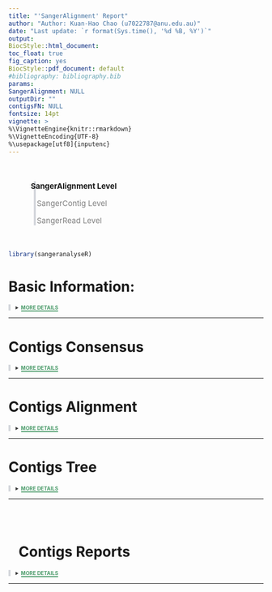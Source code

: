 ```yaml
---
title: "'SangerAlignment' Report"
author: "Author: Kuan-Hao Chao (u7022787@anu.edu.au)"
date: "Last update: `r format(Sys.time(), '%d %B, %Y')`"
output: 
  BiocStyle::html_document:
    toc_float: true
    fig_caption: yes
  BiocStyle::pdf_document: default
#bibliography: bibliography.bib
params:
  SangerAlignment: NULL
  outputDir: ""
  contigsFN: NULL
fontsize: 14pt
vignette: >
  %\VignetteEngine{knitr::rmarkdown}
  %\VignetteEncoding{UTF-8}
  %\usepackage[utf8]{inputenc}
---
```


<link rel="stylesheet" href="https://cdnjs.cloudflare.com/ajax/libs/font-awesome/4.7.0/css/font-awesome.min.css">

<div style="margin-left:50px; padding-left:-50;margin-top:50px; margin-bottom:50px; border-left: 4px solid #d3d6db;">
<p style = "font-size: 15px; font-weight: bold; margin-left:-20px"><i class="fa fa-arrow-circle-right" style="margin-right: 10px; color: green"></i>SangerAlignment Level</p>
<p style="font-size: 15px; margin-left: 2px; color: gray;">SangerContig Level</p>
<p style='font-size: 15px; margin-left: 2px; color: gray;'>SangerRead Level</p>
</div>

```r
library(sangeranalyseR)
```

# Basic Information:
<details class="description"><summary data-open="CLOSE" data-close="MORE DETAILS"></summary>
<div style="overflow: scroll;">
<ul style="list-style-type:disc;">
  <li>**Output Directory : **  <span>*`r params$outputDir`*</span></li>

```r
if (params$SangerAlignment@inputSource == "ABIF" && !is.null(params$SangerAlignment@parentDirectory)) {
    cat("<li>**Input Parent Directory : **  <span><i>", params$SangerAlignment@parentDirectory, "</i></span></li>")
} else if (params$SangerAlignment@inputSource == "FASTA" && !is.null(params$SangerAlignment@fastaFileName)){
    cat("<li>**Fasta File Name : **  <span><i>", params$SangerAlignment@fastaFileName, "</i></span></li>")
  if (!is.null(params$SangerAlignment@namesConversionCSV)) {
    cat("<li>**Filename Conversion CSV : **  <span><i>", params$SangerAlignment@namesConversionCSV, "</i></span></li>")
  }
}
```
  <li>**Trimming Method : **  <span>*`r params$SangerAlignment@contigList[[1]]@trimmingMethodSC`*</span></li>
  
  <li>**Forward Reads Suffix Regex : **  <span>*`r params$SangerAlignment@suffixForwardRegExp`*</span></li>

  <li>**Reverse Reads Suffic Regex : **  <span>*`r params$SangerAlignment@suffixReverseRegExp`*</span></li>
  
  <li>**Minimum Fraction Call (SA) : **  <span>*`r params$SangerAlignment@minFractionCallSA`*</span></li>
  
  <li>**Maximum Fraction Lost (SA) : **  <span>*`r params$SangerAlignment@maxFractionLostSA`*</span></li>
  
</ul>
</div>
</details>

---

# Contigs Consensus

<details class="description"><summary data-open="CLOSE" data-close="MORE DETAILS"></summary>
<h3> Primary Sequence </h3>
<div style="overflow: scroll;">
<br>
```r
contigSeqsCon <- unlist(strsplit(as.character(params$SangerAlignment@contigsConsensus), ""))
contigSeqsConDF <- data.frame(t(data.frame(contigSeqsCon)), stringsAsFactors = FALSE)
colnames(contigSeqsConDF) <- substr(colnames(contigSeqsConDF), 2, 100)
rownames(contigSeqsConDF) <- NULL
AstyleList <- SetCharStyleList(contigSeqsConDF, "A", "#1eff00")
TstyleList <- SetCharStyleList(contigSeqsConDF, "T", "#ff7a7a")
CstyleList <- SetCharStyleList(contigSeqsConDF, "C", "#7ac3ff")
GstyleList <- SetCharStyleList(contigSeqsConDF, "G", "#c9c9c9")
styleList <- c(AstyleList, TstyleList, CstyleList, GstyleList)
suppressWarnings(suppressMessages(
    excelTable(data = contigSeqsConDF, defaultColWidth = 30,
               editable = FALSE, rowResize = FALSE,
               columnResize = FALSE, allowInsertRow = FALSE,
               allowInsertColumn = FALSE, allowDeleteRow = FALSE,
               allowDeleteColumn = FALSE, allowRenameColumn = FALSE,
               style = styleList, loadingSpin = TRUE, autoWidth = FALSE)
))
```
</div>
</details>

---

# Contigs Alignment

<details class="description"><summary data-open="CLOSE" data-close="MORE DETAILS"></summary>
<div style='overflow: scroll;'>
```r
browseSeqHTML <- file.path(params$outputDir, "Contigs_Alignment_BrowseSeqs.html")
BrowseSeqs(DNAStringSet(params$SangerAlignment@contigsAlignment),
           openURL=FALSE, htmlFile=browseSeqHTML)
shiny::includeHTML(browseSeqHTML)
```
</div>
</details>

---

# Contigs Tree

<details class="description"><summary data-open="CLOSE" data-close="MORE DETAILS"></summary>
<div style="overflow: scroll;">
```r
if (params$SangerAlignment@contigsTree$tip.label == '') {
  cat("<p style='font-size: 13px; font-weight:bold'> The number of contigs is less than 3 or quality of reads are too low. 'Contigs Tree' cannot be created. </p>")
} else {
  plot(params$SangerAlignment@contigsTree) 
}
```
</div>
</details>

---

<br>
<br>
<h1 style="font-weight: bold; color:"><i style="margin-left: 20px" class="fa fa-chevron-circle-right"></i> Contigs Reports </h1>

<details class="description"><summary data-open="CLOSE" data-close="MORE DETAILS"></summary>
<ul style="list-style-type:disc;">
```r
if (!is.null(params$contigsFN)) {
  for (i in 1:length(params$contigsFN)){
      cat('<li style = "margin-top: 35px; font-weight: bold">')
      cat('<a style = "margin-top: -10px" role="button" class="btn btn-info" href="',   file.path(".", basename(dirname(params$contigsFN[[i]])), basename(params$contigsFN[[i]])), '">')
      cat(paste0('Go to Contig: "', basename(params$SangerAlignment@contigList[[i]]@contigName), '" Report'))
      cat('</a>\n') 
      cat('</li>')
  }
}
```
</ul>
```r
if (is.null(params$contigsFN)) {
    cat("<p style='font-size: 13px; font-weight:bold'> 'includeSangerContig' is 'FALSE'. Contigs are not included in this report. </p>")
}
```
</details>

---


<style>
li{
    margin-top: 16px;
}
li:first-child {
    margin-top:0;
}

.tab {position:absolute;left:380px; }

.jexcel_content { 
    height: 60px !important;
}

details.description[open] summary::after {
  content: attr(data-open);
  color: #d45050;
  border-bottom: 2px solid #d45050;
}

details.description:not([open]) summary::after {
  content: attr(data-close);
  color: #4c9c6b;
  border-bottom: 2px solid #4c9c6b;
}

.description {
border-left: 4px solid #d3d6db;
padding-left: 10px;
}
.description summary{
  font-weight: bold;
  font-size: 10px;
  color: #383838;
}

span {
  white-space:nowrap;
}

pre {
  display: inline-block;
}
</style>
